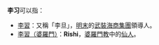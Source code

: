 
{{Not|习李体制}}
'''李习'''可以指：
*[[甲必丹李旦|李習]]：又稱「李旦」，[[明末|明末]]的[[武裝海商集團|武裝海商集團]]領導人。
*[[仙人_(印度神话)|李習（婆羅門）]]：'''Rishi'''，[[婆羅門教|婆羅門教]]中的[[仙人|仙人]]。


{{disambig|Cat=二字消歧義}}